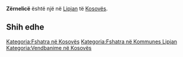 {{Fshat në 
 | Emri                = Zërnelicë
 | EmriAlt                = 
 | NAME_SHORT_FORM=      
 | NAME_GENERIC=      
 | NAME_SORT_NAME_RO=      ZERNELICE
 | FULL_NAME_RO = Zërnelicë
 | FULL_NAME_ND_RO=Zernelice
 | SORT_NAME_RG=ZERNELICE
 | FULL_NAME_RG=Zërnelicë
 | FULL_NAME_ND_RG=Zernelice
 | SRP_NAME_SHORT_FORM=      
 | SRP_NAME_GENERIC=      
 | SRP_NAME_SORT_NAME_RO=      
 | SRP_FULL_NAME_RO = 
 | SRP_FULL_NAME_ND_RO=
 | SRP_SORT_NAME_RG=
 | SRP_FULL_NAME_RG=
 | SRP_FULL_NAME_ND_RG=
 | Emri (Rasa dhanore) = 
 | Figura              = 
 | Shteti              = Kosovo
 | Komuna              = Lipjan
 | Kodi postar         = 
 | Sipërfaqja          = 

 | Popullsia           = 

 | Regj. i popullsisë  = 
 | Dend. e popullsisë  = 
 | Faqja zyrtare       = 
 <!--- Koordinatat ----> 
 | Gjerësia            = 43.186667
 | Gjatësia            = 20.817778
 | Lartësia            = 
}}
'''Zërnelicë''' është një [[]] në [[Lipjan]] të [[Kosovës]].

<!-- == Gjeografia == -->
<!-- == Historia == -->
<!-- == Demografia == -->
== Shih edhe ==
{{Komuna Lipjan}}
{{Kosovo-Administrata-Cung}}

[[Kategoria:Fshatra në Kosovës]]
[[Kategoria:Fshatra në Kommunes Lipjan]]
[[Kategoria:Vendbanime në Kosovës]]